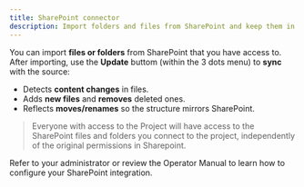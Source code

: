 ```yaml
---
title: SharePoint connector
description: Import folders and files from SharePoint and keep them in sync on demand.
---
```


You can import **files or folders** from SharePoint that you have access to. After importing, use the **Update** buttom (within the 3 dots menu) to **sync** with the source:

- Detects **content changes** in files.
- Adds **new files** and **removes** deleted ones.
- Reflects **moves/renames** so the structure mirrors SharePoint.

> Everyone with access to the Project will have access to the SharePoint files and folders you connect to the project, independently of the original permissions in Sharepoint.

<Info>
Refer to your administrator or review the Operator Manual to learn how to configure your SharePoint integration.
</Info> 